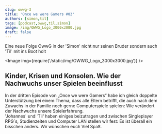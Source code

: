 ```yaml
---
slug: owwg-3
title: 'Once we were Gamers #03'
authors: [simon,til]
tags: [podcast,owwg,til,simon]
image: /img/OWWG_Logo_3000x3000.jpg
draft: false
---
```



Eine neue Folge OwwG in der 'Simon' nicht nur seinen Bruder sondern auch 'Til' mit ins Boot holt

<Image img={require('/static/img/OWWG_Logo_3000x3000.jpg')} />

<!--truncate-->

## Kinder, Krisen und Konsolen. Wie der Nachwuchs unser Spielen beeinflusst

In der dritten Episode von „Once we were Gamers“ habe ich gleich doppelte Unterstützung bei einem Thema, dass alle Eltern betrifft, die auch nach dem Zuwachs in der Familie noch gerne Computerspiele spielen: Wie verändert der Nachwuchs unsere Spielerfahrung.  
'Johannes' und 'Til' haben einiges beizutragen und zwischen Singleplayer RPG´s, Studienzeiten und Computer LAN stellen wir fest: Es ist überall ein bisschen anders. 
Wir wünschen euch Viel Spaß.

<ReactPlayer
    width="100%"
    height="auto"
    controls
    url='https://m10z.picnotes.de/OwwG/OwwG_3_KinderKrisenKonsolen.mp3'
/>
